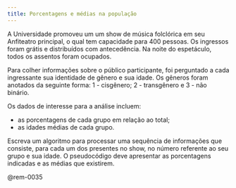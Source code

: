 ```yaml
---
title: Porcentagens e médias na população 
---
```

::: {#exr-0035}
A Universidade promoveu um um show de música folclórica em seu Anfiteatro principal, o qual tem capacidade para 400\ pessoas. Os ingressos foram grátis e distribuídos com antecedência. Na noite do espetáculo, todos os assentos foram ocupados.

Para colher informações sobre o público participante, foi perguntado a cada ingressante sua identidade de gênero e sua idade. Os gêneros foram anotados da seguinte forma: 1 - cisgênero; 2 - transgênero e 3 - não binário.

Os dados de interesse para a análise incluem:

* as porcentagens de cada grupo em relação ao total;
* as idades médias de cada grupo.

Escreva um algoritmo para processar uma sequência de informações que consiste, para cada um dos presentes no show, no número referente ao seu grupo e sua idade. O pseudocódigo deve apresentar as porcentagens indicadas e as médias que existirem.

@rem-0035
:::
